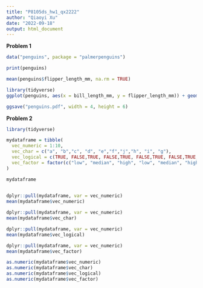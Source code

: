 ```yaml
---
title: "P8105ds_hw1_qx2222"
author: "Qiaoyi Xu"
date: "2022-09-18"
output: html_document
---
```


**Problem 1**
```r

data("penguins", package = "palmerpenguins")
```
```r
print(penguins)
```

```r
mean(penguins$flipper_length_mm, na.rm = TRUE)
```
```r
library(tidyverse)
ggplot(penguins, aes(x = bill_length_mm, y = flipper_length_mm)) + geom_point(aes(color = species))
```
```r
ggsave("penguins.pdf", width = 4, height = 6)
```

**Problem 2**
```r
library(tidyverse)
```

```r
mydataframe = tibble(
  vec_numeric = 1:10,
  vec_char = c("a", "b","c", "d", "e","f","j","h", "i", "g"),
  vec_logical = c(TRUE, FALSE,TRUE, FALSE,TRUE, FALSE,TRUE, FALSE,TRUE, FALSE),
  vec_factor = factor(c("low", "median", "high", "low", "median", "high","low", "median", "high", "low"))
)

mydataframe
 
```
```r
dplyr::pull(mydataframe, var = vec_numeric)
mean(mydataframe$vec_numeric)

dplyr::pull(mydataframe, var = vec_numeric)
mean(mydataframe$vec_char)

dplyr::pull(mydataframe, var = vec_numeric)
mean(mydataframe$vec_logical)

dplyr::pull(mydataframe, var = vec_numeric)
mean(mydataframe$vec_factor)
```
```r
as.numeric(mydataframe$vec_numeric)
as.numeric(mydataframe$vec_char)
as.numeric(mydataframe$vec_logical)
as.numeric(mydataframe$vec_factor)
```

